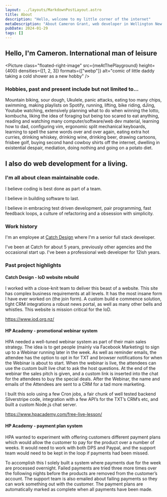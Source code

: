 ```yaml
---
layout: ../layouts/MarkdownPostLayout.astro
title: About
description: "Hello, welcome to my little corner of the internet"
metaDescription: "About Cameron Grant, web developer in Wellington New Zealand"
pubDate: 2024-01-29
tags: []
---
```


## Hello, I'm Cameron. International man of leisure

<Picture
  class="floated-right-image"
  src={meAtThePlayground}
  height={400}
  densities={[1, 2, 3]}
  formats={["webp"]}
  alt="comic of little daddy taking a cold shower as a new hobby"
/>

### Hobbies, past and present include but not limited to...

Mountain biking, sour dough, Ukulele, panic attacks, eating too many chips, swimming, making playlists on Spotify, running, lifting, bike riding, dJing, Youtube watching, extensively planning what to do when winning the lotto, kombucha, liking the idea of foraging but being too scared to eat anything, reading and watching many computer/software/web dev material, learning how to dad, configuring vim, ergonomic split mechanical keyboards, learning to spell the same words over and over again, eating extra hot curries, drinking whiskey, drinking wine, drinking beer, drawing cartoons, frisbee golf, buying second hand cowboy shirts off the internet, dwelling in existential despair, mediation, doing nothing and going on a potato diet.

## I also do web development for a living.

### I'm all about clean maintainable code.

I believe coding is best done as part of a team. 

I believe in building software to last.

I believe in embracing test driven development, pair programming, fast feedback loops, a culture of refactoring and a obsession with simplicity.

### Work history

I'm an employee at [Catch Design](https://www.catchdesign.co.nz/) where I'm a senior full stack developer.

I've been at Catch for about 5 years, previously other agencies and the occasional start up. 
I've been a professional web developer for 12ish years.


### Past project highlights

#### Catch Design - IoD website rebuild

I worked with a close-knit team to deliver this beast of a website. This site has complex business requirements at all levels.
It has the most insane form I have ever worked on (the join form). A custom build e commence solution, tight CRM integrations
a robust news portal, as well as many other bells and whistles. This website is mission critical for the IoD. 

https://www.iod.org.nz/


#### HP Academy - promotional webinar system

HPA needed a well-tuned webinar system as part of their main sales strategy. The idea is to get people (mainly via Facebook Marketing) to sign up to a Webinar running later in the week. As well as reminder emails, the attendee has the option to opt in for TXT and browser notifications for when the Webinar is about to start. When the webinar is live, the attendees can use the custom built live chat to ask the host questions. At the end of the webinar the sales pitch is given, and a custom link is inserted into the chat for the attendees to buy the special deals. After the Webinar, the name and emails of the Attendees are sent to a CRM for a tad more marketing.

I built this solo using a few Cron jobs, a fair chunk of well tested backend Silverstripe code, integration with a few API’s for the TXT’s CRM’s etc, and built a custom Node.js chat server.

https://www.hpacademy.com/free-live-lesson/

#### HP Academy - payment plan system

HPA wanted to experiment with offering customers different payment plans which would allow the customer to pay for the product over a number of weeks. It would need to work with both DPS and Paypal, and the support team would need to be kept in the loop if payments had been missed.

To accomplish this I solely built a system where payments due for the week are processed overnight. Failed payments are tried three more times over the following nights before the products are removed from the customer’s account. The support team is also emailed about failing payments so they can work something out with the customer. The payment plans are automatically marked as complete when all payments have been made.

